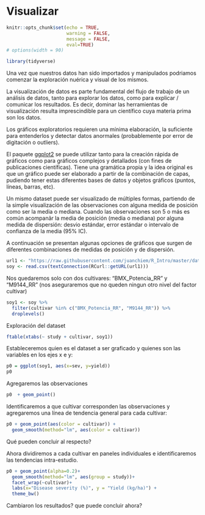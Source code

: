 # Visualizar {#explore}

```r
knitr::opts_chunk$set(echo = TRUE, 
                      warning = FALSE, 
                      message = FALSE, 
                      eval=TRUE)
# options(width = 90)
```

```r
library(tidyverse)
```

Una vez que nuestros datos han sido importados y manipulados podriamos comenzar la exploración nuérica y visual de los mismos. 

La visualización de datos es parte fundamental del flujo de trabajo de un análisis de datos, tanto para explorar los datos, como para explicar / comunicar los resultados. Es decir, dominar las herramientas de visualización resulta imprescindible para un científico cuya materia prima son los datos.

Los gráficos exploratorios requieren una mínima elaboración, la suficiente para entenderlos y detectar datos anormales (probablemente por error de digitación o outliers).

El paquete [ggplot2](http://r4ds.had.co.nz/data-visualisation.html) se puede utilizar tanto para la creación rápida de gráficos como para gráficos complejos y detallados (con fines de publicaciones científicas). Tiene una gramática propia y la idea original es que un gráfico puede ser elaborado a partir de la combinación de capas, pudiendo tener estas diferentes bases de datos y objetos gráficos (puntos, líneas, barras, etc).

Un mismo dataset puede ser visualizado de múltiples formas, partiendo de la simple visualización de las observaciones con alguna medida de posición como ser la media o mediana. Cuando las observaciones son 5 o más es común acompanãr la media de posición (media o mediana)  por alguna medida de dispersión: desvio estándar, error estándar o intervalo de confianza de la media (95% IC).

A continuación se presentan algunas opciones de gráficos que surgen de diferentes combinaciones de medidas de posición y de dispersión.

```r
url1 <- "https://raw.githubusercontent.com/juanchiem/R_Intro/master/data/soja_mancha.csv"
soy <- read.csv(textConnection(RCurl::getURL(url1))) 
```

Nos quedaremos solo con dos cultivares: "BMX_Potencia_RR" y "M9144_RR" (nos aseguraremos que no queden ningun otro nivel del factor cultivar)

```r
soy1 <- soy %>%
  filter(cultivar %in% c("BMX_Potencia_RR", "M9144_RR")) %>%
  droplevels()
```

Exploración del dataset

```r
ftable(xtabs(~ study + cultivar, soy1))
```

Estableceremos quien es el dataset a ser graficado y quienes son las variables en los ejes x e y: 

```r
p0 = ggplot(soy1, aes(x=sev, y=yield))
p0
```

Agregaremos las observaciones 

```r
p0  + geom_point()
```

Identificaremos a que cultivar corresponden las observaciones y agregaremos una línea de tendencia general para cada cultivar:

```r
p0 + geom_point(aes(color = cultivar)) +
  geom_smooth(method="lm", aes(color = cultivar))
```

Qué pueden concluir al respecto?

Ahora dividiremos a cada cultivar en paneles individuales e identificaremos las tendencias intra-estudio.   

```r
p0 + geom_point(alpha=0.2)+
  geom_smooth(method="lm", aes(group = study))+
  facet_wrap(~cultivar)+
  labs(x="Disease severity (%)", y = "Yield (kg/ha)") +
  theme_bw()
```

Cambiaron los resultados? que puede concluir ahora?
